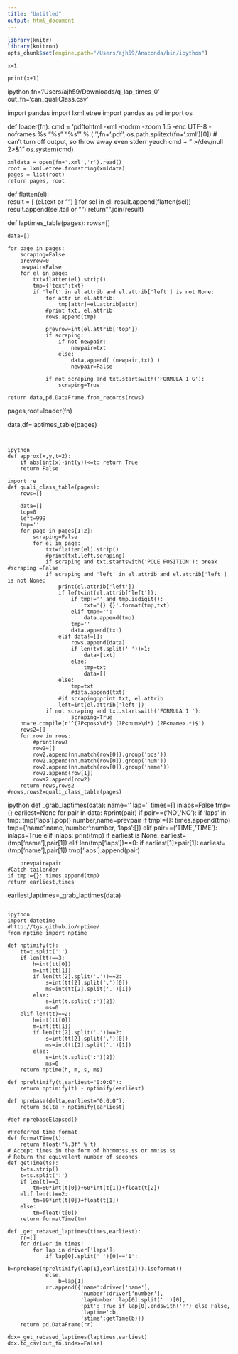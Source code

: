 ```yaml
---
title: "Untitled"
output: html_document
---
```

```r
library(knitr)
library(knitron)
opts_chunk$set(engine.path="/Users/ajh59/Anaconda/bin/ipython")
```


```ipython
x=1
```
```ipython
print(x+1)
```
{ipython}


fn='/Users/ajh59/Downloads/q_lap_times_0'
out_fn='can_qualiClass.csv'



import pandas
import lxml.etree
import pandas as pd
import os

def loader(fn):
    cmd = 'pdftohtml -xml -nodrm -zoom 1.5 -enc UTF-8 -noframes %s "%s" "%s"' % (
        '',fn+'.pdf', os.path.splitext(fn+'.xml')[0])
    # can't turn off output, so throw away even stderr yeuch
    cmd + " >/dev/null 2>&1"
    os.system(cmd)
    
    xmldata = open(fn+'.xml','r').read()
    root = lxml.etree.fromstring(xmldata)
    pages = list(root)
    return pages, root

def flatten(el):           
    result = [ (el.text or "") ]
    for sel in el:
        result.append(flatten(sel))
        result.append(sel.tail or "")
    return "".join(result)

def laptimes_table(pages):
    rows=[]

    data=[]

    for page in pages:
        scraping=False
        prevrow=0
        newpair=False
        for el in page:
            txt=flatten(el).strip()
            tmp={'text':txt}
            if 'left' in el.attrib and el.attrib['left'] is not None:
                for attr in el.attrib:
                    tmp[attr]=el.attrib[attr]
                #print txt, el.attrib
                rows.append(tmp)

                prevrow=int(el.attrib['top'])
                if scraping:
                    if not newpair:
                        newpair=txt
                    else:
                        data.append( (newpair,txt) )
                        newpair=False

                if not scraping and txt.startswith('FORMULA 1 G'):
                    scraping=True

    return data,pd.DataFrame.from_records(rows)
    

pages,root=loader(fn)

data,df=laptimes_table(pages)
```


{ipython}
def approx(x,y,t=2):
    if abs(int(x)-int(y))<=t: return True
    return False

import re
def quali_class_table(pages):
    rows=[]

    data=[]
    top=0
    left=999
    tmp=''
    for page in pages[1:2]:
        scraping=False
        for el in page:
            txt=flatten(el).strip()
            #print(txt,left,scraping)
            if scraping and txt.startswith('POLE POSITION'): break #scraping =False
            if scraping and 'left' in el.attrib and el.attrib['left'] is not None:
                print(el.attrib['left'])
                if left<int(el.attrib['left']):
                    if tmp!='' and tmp.isdigit():
                        txt='{} {}'.format(tmp,txt)
                    elif tmp!='':
                        data.append(tmp)
                    tmp=''
                    data.append(txt)
                elif data!=[]:
                    rows.append(data)
                    if len(txt.split(' '))>1:
                        data=[txt]
                    else:
                        tmp=txt
                        data=[]
                else:
                    tmp=txt
                    #data.append(txt)
                #if scraping:print txt, el.attrib
                left=int(el.attrib['left'])
            if not scraping and txt.startswith('FORMULA 1 '):
                    scraping=True
    nn=re.compile(r'^(?P<pos>\d*) (?P<num>\d*) (?P<name>.*)$')
    rows2=[]
    for row in rows:
        #print(row)
        row2=[]
        row2.append(nn.match(row[0]).group('pos'))
        row2.append(nn.match(row[0]).group('num'))
        row2.append(nn.match(row[0]).group('name'))
        row2.append(row[1])
        rows2.append(row2)
    return rows,rows2
#rows,rows2=quali_class_table(pages)    
```

{ipython}
def _grab_laptimes(data):
    name=''
    lap=''
    times=[]
    inlaps=False
    tmp={}
    earliest=None
    for pair in data:
        #print(pair)
        if pair==('NO','NO'):
            if 'laps' in tmp: tmp['laps'].pop()
            number,name=prevpair
            if tmp!={}: times.append(tmp)
            tmp={'name':name,'number':number, 'laps':[]}
        elif pair==('TIME','TIME'):
            inlaps=True
        elif inlaps:
            print(tmp)
            if earliest is None:
                earliest=(tmp['name'],pair[1])
            elif len(tmp['laps'])==0:
                if earliest[1]>pair[1]:
                    earliest=(tmp['name'],pair[1])
            tmp['laps'].append(pair)

        prevpair=pair
    #Catch tailender
    if tmp!={}: times.append(tmp)
    return earliest,times
  
earliest,laptimes=_grab_laptimes(data)
```

{ipython}
import datetime
#http://tgs.github.io/nptime/
from nptime import nptime

def nptimify(t):
    tt=t.split(':')
    if len(tt)==3:
        h=int(tt[0])
        m=int(tt[1])
        if len(tt[2].split('.'))==2:
            s=int(tt[2].split('.')[0])
            ms=int(tt[2].split('.')[1])
        else:
            s=int(t.split(':')[2])
            ms=0
    elif len(tt)==2:
        h=int(tt[0])
        m=int(tt[1])
        if len(tt[2].split('.'))==2:
            s=int(tt[2].split('.')[0])
            ms=int(tt[2].split('.')[1])
        else:
            s=int(t.split(':')[2])
            ms=0
    return nptime(h, m, s, ms)

def npreltimify(t,earliest="0:0:0"):
    return nptimify(t) - nptimify(earliest)

def nprebase(delta,earliest="0:0:0"):
    return delta + nptimify(earliest)

#def nprebaseElapsed()

#Preferred time format
def formatTime(t):
    return float("%.3f" % t)
# Accept times in the form of hh:mm:ss.ss or mm:ss.ss
# Return the equivalent number of seconds
def getTime(ts):
    t=ts.strip()
    t=ts.split(':')
    if len(t)==3:
        tm=60*int(t[0])+60*int(t[1])+float(t[2])
    elif len(t)==2:
        tm=60*int(t[0])+float(t[1])
    else:
        tm=float(t[0])
    return formatTime(tm)

def _get_rebased_laptimes(times,earliest): 
    rr=[]
    for driver in times:
        for lap in driver['laps']:
            if lap[0].split(' ')[0]=='1':
                b=nprebase(npreltimify(lap[1],earliest[1])).isoformat()
            else:
                b=lap[1]
            rr.append({'name':driver['name'],
                       'number':driver['number'],
                       'lapNumber':lap[0].split(' ')[0],
                       'pit': True if lap[0].endswith('P') else False,
                       'laptime':b,
                       'stime':getTime(b)})
    return pd.DataFrame(rr)
    
ddx=_get_rebased_laptimes(laptimes,earliest)
ddx.to_csv(out_fn,index=False)
```
